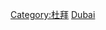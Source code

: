{{noteTA
|G1=國家
|G2=地名
}}
{{Commonscat|Buildings in Dubai}}

[[Category:杜拜|Category:杜拜]]
[[Category:阿拉伯聯合大公國各城市建築物|Dubai]]